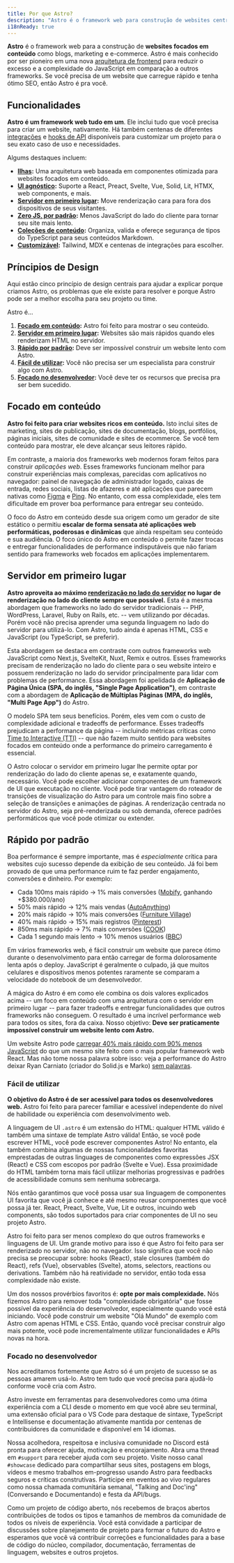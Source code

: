 ```yaml
---
title: Por que Astro?
description: "Astro é o framework web para construção de websites centrados em conteúdo como blogs, marketing e e-commerce. Aprenda porque o Astro pode ser uma boa escolha para seu próximmo website."
i18nReady: true
---
```


**Astro** é o framework web para a construção de **websites focados em conteúdo** como blogs, marketing e e-commerce. Astro é mais conhecido por ser pioneiro em uma nova [arquitetura de frontend](/pt-br/concepts/islands/) para reduzir o excesso e a complexidade do JavaScript em comparação a outros frameworks. Se você precisa de um website que carregue rápido e tenha ótimo SEO, então Astro é pra você.

## Funcionalidades

**Astro é um framework web tudo em um**. Ele inclui tudo que você precisa para criar um website, nativamente. Há também centenas de diferentes [integrações](https://astro.build/integrations/) e [hooks de API](/pt-br/reference/integrations-reference/) disponíveis para customizar um projeto para o seu exato caso de uso e necessidades.

Algums destaques incluem:

- **[Ilhas](/pt-br/concepts/islands/):** Uma arquitetura web baseada em componentes otimizada para websites focados em conteúdo.
- **[UI agnóstico](/pt-br/guides/framework-components/):** Suporte a React, Preact, Svelte, Vue, Solid, Lit, HTMX, web components, e mais.
- **[Servidor em primeiro lugar](/pt-br/guides/on-demand-rendering/):** Move renderização cara para fora dos dispositivos de seus visitantes.
- **[Zero JS, por padrão](/pt-br/basics/astro-components/):** Menos JavaScript do lado do cliente para tornar seu site mais lento.
- **[Coleções de conteúdo](/pt-br/guides/content-collections/):** Organiza, valida e ofereçe segurança de tipos do TypeScript para seus conteúdos Markdown.
- **[Customizável](/pt-br/guides/integrations-guide/):** Tailwind, MDX e centenas de integrações para escolher.

## Príncipios de Design

Aqui estão cinco princípio de design centrais para ajudar a explicar porque criamos Astro, os problemas que ele existe para resolver e porque Astro pode ser a melhor escolha para seu projeto ou time.

Astro é...

1. **[Focado em conteúdo](#focado-em-conteúdo):** Astro foi feito para mostrar o seu conteúdo.
2. **[Servidor em primeiro lugar](#servidor-em-primeiro-lugar):** Websites são mais rápidos quando eles renderizam HTML no servidor.
3. **[Rápido por padrão](#rápido-por-padrão):** Deve ser impossível construir um website lento com Astro.
4. **[Fácil de utilizar](#fácil-de-utilizar):** Você não precisa ser um especialista para construir algo com Astro.
5. **[Focado no desenvolvedor](#focado-no-desenvolvedor):** Você deve ter os recursos que precisa pra ser bem sucedido.

## Focado em conteúdo

**Astro foi feito para criar websites ricos em conteúdo.** Isto inclui sites de marketing, sites de publicação, sites de documentação, blogs, portfólios, páginas iniciais, sites de comunidade e sites de ecommerce. Se você tem conteúdo para mostrar, ele deve alcançar seus leitores rápido.

Em contraste, a maioria dos frameworks web modernos foram feitos para construir *aplicações web*. Esses frameworks funcionam melhor para construir experiências mais complexas, parecidas com aplicativos no navegador: painel de navegação de administrador logado, caixas de entrada, redes sociais, listas de afazeres e até aplicações que parecem nativas como [Figma](https://figma.com/) e [Ping](https://ping.gg/). No entanto, com essa complexidade, eles tem dificultade em prover boa performance para entregar seu conteúdo.

O foco do Astro em conteúdo desde sua origem como um gerador de site estático o permitiu **escalar de forma sensata até aplicações web performáticas, poderosas e dinâmicas** que ainda respeitam seu conteúdo e sua audiência. O foco único do Astro em conteúdo o permite fazer trocas e entregar funcionalidades de performance indisputáveis que não fariam sentido para frameworks web focados em aplicações implementarem.

## Servidor em primeiro lugar

**Astro aproveita ao máximo [renderização no lado do servidor](/pt-br/guides/on-demand-rendering/) no lugar de renderização no lado do cliente sempre que possível.** Esta é a mesma abordagem que frameworks no lado do servidor tradicionais -- PHP, WordPress, Laravel, Ruby on Rails, etc. -- vem utilizando por décadas. Porém você não precisa aprender uma segunda linguagem no lado do servidor para utilizá-lo. Com Astro, tudo ainda é apenas HTML, CSS e JavaScript (ou TypeScript, se preferir).

Esta abordagem se destaca em contraste com outros frameworks web JavaScript como Next.js, SvelteKit, Nuxt, Remix e outros. Esses frameworks precisam de renderização no lado do cliente para o seu website inteiro e possuem renderização no lado do servidor principalmente para lidar com problemas de performance. Essa abordagem foi apelidada de **Aplicação de Página Única (SPA, do inglês, "Single Page Application")**, em contraste com a abordagem de **Aplicação de Múltiplas Páginas (MPA, do inglês, "Multi Page App")** do Astro.

O modelo SPA tem seus benefícios. Porém, eles vem com o custo de complexidade adicional e tradeoffs de performance. Esses tradeoffs prejudicam a performance da página -- incluindo métricas críticas como [Time to Interactive (TTI)](https://web.dev/interactive/) -- que não fazem muito sentido para websites focados em conteúdo onde a performance do primeiro carregamento é essencial.

O Astro colocar o servidor em primeiro lugar lhe permite optar por renderização do lado do cliente apenas se, e exatamente quando, necessário. Você pode escolher adicionar componentes de um framework de UI que executação no cliente. Você pode tirar vantagem do roteador de transições de visualização do Astro para um controle mais fino sobre a seleção de transições e animações de páginas. A renderização centrada no servidor do Astro, seja pré-renderizada ou sob demanda, oferece padrões performáticos que você pode otimizar ou extender.

## Rápido por padrão

Boa performance é sempre importante, mas é *especialmente* crítica para websites cujo sucesso depende da exibição de seu conteúdo. Já foi bem provado de que uma performance ruim te faz perder engajamento, conversões e dinheiro. Por exemplo:

- Cada 100ms mais rápido → 1% mais conversões ([Mobify](https://web.dev/why-speed-matters/), ganhando +$380.000/ano)
- 50% mais rápido → 12% mais vendas ([AutoAnything](https://www.digitalcommerce360.com/2010/08/19/web-accelerator-revs-conversion-and-sales-autoanything/))
- 20% mais rápido → 10% mais conversões ([Furniture Village](https://www.thinkwithgoogle.com/intl/en-gb/marketing-strategies/app-and-mobile/furniture-village-and-greenlight-slash-page-load-times-boosting-user-experience/))
- 40% mais rápido → 15% mais registros ([Pinterest](https://medium.com/pinterest-engineering/driving-user-growth-with-performance-improvements-cfc50dafadd7))
- 850ms mais rápido → 7% mais conversões ([COOK](https://web.dev/why-speed-matters/))
- Cada 1 segundo mais lento → 10% menos usuários ([BBC](https://www.creativebloq.com/features/how-the-bbc-builds-websites-that-scale))

Em vários frameworks web, é fácil construir um website que parece ótimo durante o desenvolvimento para então carregar de forma dolorosamente lenta após o deploy. JavaScript é geralmente o culpado, já que muitos celulares e dispositivos menos potentes raramente se comparam a velocidade do notebook de um desenvolvedor.

A mágica do Astro é em como ele combina os dois valores explicados acima -- um foco em conteúdo com uma arquitetura com o servidor em primeiro lugar -- para fazer tradeoffs e entregar funcionalidades que outros frameworks não conseguem. O resultado é uma incrível performance web para todos os sites, fora da caixa. Nosso objetivo: **Deve ser praticamente impossível construir um website lento com Astro.**

Um website Astro pode [carregar 40% mais rápido com 90% menos JavaScript](https://twitter.com/t3dotgg/status/1437195415439360003) do que um mesmo site feito com o mais popular framework web React. Mas não tome nossa palavra sobre isso: veja a performance do Astro deixar Ryan Carniato (criador do Solid.js e Marko) [sem palavras](https://youtu.be/2ZEMb_H-LYE?t=8163).


### Fácil de utilizar

**O objetivo do Astro é de ser acessível para todos os desenvolvedores web.** Astro foi feito para parecer familiar e acessível independente do nível de habilidade ou experiência com desenvolvimento web.

A linguagem de UI `.astro` é um extensão do HTML: qualquer HTML válido é também uma sintaxe de template Astro válida! Então, se você pode escrever HTML, você pode escrever componentes Astro! No entanto, ela também combina algumas de nossas funcionalidades favoritas emprestadas de outras linguages de componentes como expressões JSX (React) e CSS com escopos por padrão (Svelte e Vue). Essa proximidade do HTML também torna mais fácil utilizar melhorias progressivas e padrões de acessibilidade comuns sem nenhuma sobrecarga.

Nós então garantimos que você possa usar sua linguagem de componentes UI favorita que você já conhece e até mesmo reusar componentes que você possa já ter. React, Preact, Svelte, Vue, Lit e outros, incuindo web components, são todos suportados para criar componentes de UI no seu projeto Astro.

Astro foi feito para ser menos complexo do que outros frameworks e linguagens de UI. Um grande motivo para isso é que Astro foi feito para ser renderizado no servidor, não no navegador. Isso significa que você não precisa se preocupar sobre: hooks (React), stale closures (também do React), refs (Vue), observables (Svelte), atoms, selectors, reactions ou derivations. Também não há reatividade no servidor, então toda essa complexidade não existe.

Um dos nossos provérbios favoritos é: **opte por mais complexidade.** Nós fizemos Astro para remover toda "complexidade obrigatória" que fosse possível da experiência do desenvolvedor, especialmente quando você está iniciando. Você pode construir um website "Olá Mundo" de exemplo com Astro com apenas HTML e CSS. Então, quando você precisar construir algo mais potente, você pode incrementalmente  utilizar funcionalidades e APIs novas na hora. 

### Focado no desenvolvedor

Nos acreditamos fortemente que Astro só é um projeto de sucesso se as pessoas amarem usá-lo. Astro tem tudo que você precisa para ajudá-lo conforme você cria com Astro.

Astro investe em ferramentas para desenvolvedores como uma ótima experiência com a CLI desde o momento em que você abre seu terminal, uma extensão oficial para o VS Code para destaque de sintaxe, TypeScript e Intellisense e documentação ativamente mantida por centenas de contribuidores da comunidade e disponível em 14 idiomas.

Nossa acolhedora, respeitosa e inclusiva comunidade no Discord está pronta para oferecer ajuda, motivação e encorajamento. Abra uma thread em `#support` para receber ajuda com seu projeto. Visite nosso canal `#showcase` dedicado para compartilhar seus sites, postagens em blogs, vídeos e mesmo trabalhos em-progresso usando Astro para feedbacks seguros e críticas construtivas. Participe em eventos ao vivo regulares como nossa chamada comunitária semanal, "Talking and Doc'ing" (Conversando e Documentando) e festa da API/bugs.

Como um projeto de código aberto, nós recebemos de braços abertos contribuições de todos os tipos e tamanhos de membros da comunidade de todos os níveis de experiência. Você está convidade a participar de discussões sobre planejamento de projeto para formar o futuro do Astro e esperamos que você vá contribuir correções e funcionalidades para a base de código do núcleo, compilador, documentação, ferramentas de linguagem, websites e outros projetos.

